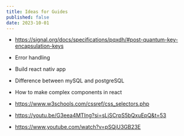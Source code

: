 ```yaml
---
title: Ideas for Guides
published: false
date: 2023-10-01
---
```



- https://signal.org/docs/specifications/pqxdh/#post-quantum-key-encapsulation-keys

- Error handling

- Build react nativ app

- Difference between mySQL and postgreSQL

- How to make complex components in react

- https://www.w3schools.com/cssref/css_selectors.php

- https://youtu.be/G3eea4MTIng?si=sLjSCrpS5bQxuEpQ&t=53 

- https://www.youtube.com/watch?v=pSQjU3GB23E 